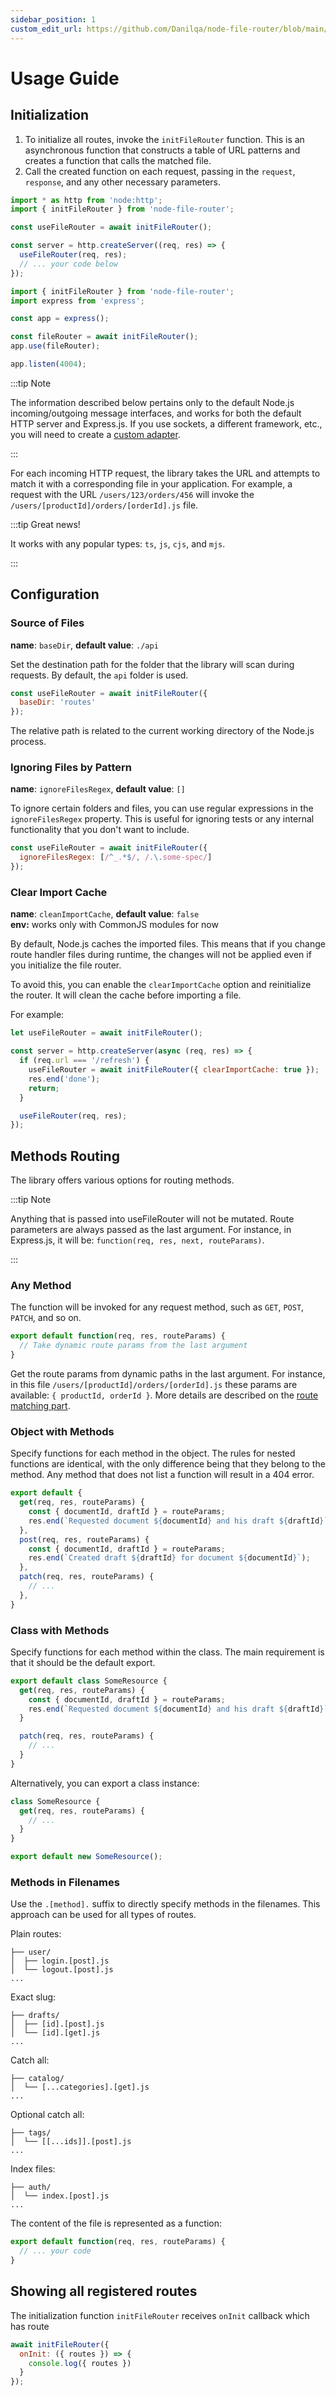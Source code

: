 ```yaml
---
sidebar_position: 1
custom_edit_url: https://github.com/Danilqa/node-file-router/blob/main/website/docs/usage-guide.mdx
---
```



# Usage Guide

## Initialization

1. To initialize all routes, invoke the `initFileRouter` function. This is an asynchronous function that
constructs a table of URL patterns and creates a function that calls the matched file.
2. Call the created function on each request, passing in the `request`, `response`, and any other necessary parameters.

<Tabs>
<TabItem value="pure-node" label="Pure Node" default>


```js
import * as http from 'node:http';
import { initFileRouter } from 'node-file-router';

const useFileRouter = await initFileRouter();

const server = http.createServer((req, res) => {
  useFileRouter(req, res);
  // ... your code below
});
```
</TabItem>
<TabItem value="express-js" label="Express.js">


```js
import { initFileRouter } from 'node-file-router';
import express from 'express';

const app = express();

const fileRouter = await initFileRouter();
app.use(fileRouter);

app.listen(4004);
```

</TabItem>
</Tabs>

:::tip Note

The information described below pertains only to the default Node.js incoming/outgoing message interfaces,
and works for both the default HTTP server and Express.js. If you use sockets, a different framework, etc.,
you will need to create a [custom adapter](/docs/custom-adapter).

:::

For each incoming HTTP request, the library takes the URL and attempts to match it with a corresponding file
in your application. For example, a request with the URL `/users/123/orders/456` will invoke
the `/users/[productId]/orders/[orderId].js` file.

:::tip Great news!

It works with any popular types: `ts`, `js`, `cjs`, and `mjs`.

:::

## Configuration

### Source of Files

**name**: `baseDir`, **default value**: `./api`

Set the destination path for the folder that the library will scan during requests.
By default, the `api` folder is used.

```js
const useFileRouter = await initFileRouter({
  baseDir: 'routes'
});
```

The relative path is related to the current working directory of the Node.js process.

### Ignoring Files by Pattern

**name**: `ignoreFilesRegex`, **default value**: `[]`

To ignore certain folders and files, you can use regular expressions in the `ignoreFilesRegex` property.
This is useful for ignoring tests or any internal functionality that you don't want to include.


```js
const useFileRouter = await initFileRouter({
  ignoreFilesRegex: [/^_.*$/, /.\.some-spec/]
});
```

### Clear Import Cache

**name**: `cleanImportCache`, **default value**: `false`\
**env:** works only with CommonJS modules for now

By default, Node.js caches the imported files. This means that if you change route handler files during runtime,
the changes will not be applied even if you initialize the file router.

To avoid this, you can enable the `clearImportCache` option and reinitialize the router. It will clean the cache before
importing a file.

For example:

```js
let useFileRouter = await initFileRouter();

const server = http.createServer(async (req, res) => {
  if (req.url === '/refresh') {
    useFileRouter = await initFileRouter({ clearImportCache: true });
    res.end('done');
    return;
  }

  useFileRouter(req, res);
});
```

## Methods Routing

The library offers various options for routing methods.

:::tip Note

Anything that is passed into useFileRouter will not be mutated. Route parameters are always passed
as the last argument. For instance, in Express.js, it will be: `function(req, res, next, routeParams)`.

:::

### Any Method

The function will be invoked for any request method, such as `GET`, `POST`, `PATCH`, and so on.

```js
export default function(req, res, routeParams) {
  // Take dynamic route params from the last argument
}
```

Get the route params from dynamic paths in the last argument. For instance,
in this file `/users/[productId]/orders/[orderId].js` these params are available:
`{ productId, orderId }`. More details are described on the [route matching part](/docs/route-matching).

### Object with Methods

Specify functions for each method in the object. The rules for nested functions are identical,
with the only difference being that they belong to the method. Any method that does not list a
function will result in a 404 error.

```js
export default {
  get(req, res, routeParams) {
    const { documentId, draftId } = routeParams;
    res.end(`Requested document ${documentId} and his draft ${draftId}`);
  },
  post(req, res, routeParams) {
    const { documentId, draftId } = routeParams;
    res.end(`Created draft ${draftId} for document ${documentId}`);
  },
  patch(req, res, routeParams) {
    // ...
  },
}
```

### Class with Methods

Specify functions for each method within the class. The main requirement is that it should be the default export.

```ts
export default class SomeResource {
  get(req, res, routeParams) {
    const { documentId, draftId } = routeParams;
    res.end(`Requested document ${documentId} and his draft ${draftId}`);
  }

  patch(req, res, routeParams) {
    // ...
  }
}
```

Alternatively, you can export a class instance:

```ts
class SomeResource {
  get(req, res, routeParams) {
    // ...
  }
}

export default new SomeResource();
```

### Methods in Filenames

Use the `.[method].` suffix to directly specify methods in the filenames. This approach can be used for
all types of routes.

Plain routes:
```
├── user/
│  ├── login.[post].js
│  └── logout.[post].js
...
```

Exact slug:
```
├── drafts/
│  ├── [id].[post].js
│  └── [id].[get].js
...
```

Catch all:
```
├── catalog/
│  └── [...categories].[get].js
...
```

Optional catch all:
```
├── tags/
│  └── [[...ids]].[post].js
...
```

Index files:
```
├── auth/
│  └── index.[post].js
...
```

The content of the file is represented as a function:

```js
export default function(req, res, routeParams) {
  // ... your code
}
```

## Showing all registered routes

The initialization function `initFileRouter` receives `onInit` callback which has route

```js
await initFileRouter({
  onInit: ({ routes }) => {
    console.log({ routes })
  }
});
```
